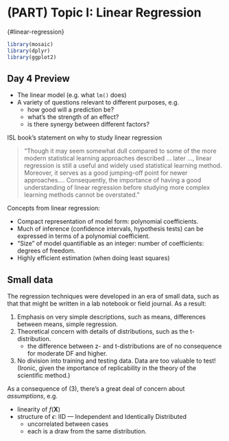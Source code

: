 # (PART) Topic I: Linear Regression {-}


{#linear-regression}



```r
library(mosaic)
library(dplyr)
library(ggplot2)
```

## Day 4 Preview

* The linear model (e.g. what `lm()` does)
* A variety of questions relevant to different purposes, e.g.
    - how good will a prediction be?
    - what's the strength of an effect?
    - is there synergy between different factors?


ISL book's statement on why to study linear regression

> "Though it may seem somewhat dull compared to some of the more modern statistical learning approaches described ... later ..., linear regression is still a useful and widely used statistical learning method.  Moreover, it serves as a good jumping-off point for newer approaches....  Consequently, the importance of having a good understanding of linear regression before studying more complex learning methods cannot be overstated."

Concepts from linear regression:

* Compact representation of model form: polynomial coefficients.
* Much of inference (confidence intervals, hypothesis tests) can be expressed in terms of a polynomial coefficient.
* "Size" of model quantifiable as an integer: number of coefficients: degrees of freedom.
* Highly efficient estimation (when doing least squares)


## Small data

The regression techniques were developed in an era of small data, such as that that might be written in a lab notebook or field journal.  As a result:

1. Emphasis on very simple descriptions, such as means, differences between means, simple regression.
2. Theoretical concern with details of distributions, such as the t-distribution.
    - the difference between z- and t-distributions are of no consequence for moderate DF and higher.
3. No division into training and testing data.  Data are too valuable to test! (Ironic, given the importance of replicability in the theory of the scientific method.)

As a consequence of (3), there's a great deal of concern about *assumptions*, e.g.

* linearity of $f({\mathbf X})$
* structure of $\epsilon$: IID --- Independent and Identically Distributed
    - uncorrelated between cases
    - each is a draw from the same distribution.

